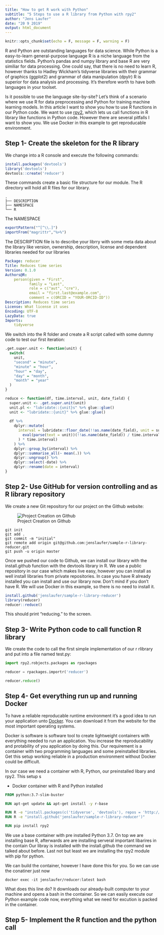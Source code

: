 ```yaml
---
title: "How to get R work with Python"
subtitle: "5 Steps to use a R library from Python with rpy2"
author: "Jens Laufer"
date: "20 9 2019"
output: html_document
---
```


```r
knitr::opts_chunk$set(echo = F, message = F, warning = F)
```

R and Python are outstanding languages for data science. While Python is a easy-to-learn general-purpose language R
is a niche language from the statistics fields. Python's pandas and numpy library  and base R are very similiar for
data processing. One could say, that there is no need to learn R, however thanks to Hadley Wickham's tidyverse
libraries with their grammar of graphics (ggplot2) and grammar of data manipulation (dpylr)
R is superior for data analysis and processing. It's therefore worth to have both languages in your toolset.

Is it possible to use the language site-by-site? Let's think of a scenario where we use R for 
data preprocessing and Python for training machine learning models. In this article I want to show you 
how to use R functions in our Python code. We want to use [rpy2](https://rpy2.readthedocs.io), which lets us 
call functions in R library like functions in Python code. However there are several pitfalls I want to show you. 
We use Docker in this example to get reproducable environment.

## Step 1- Create the skeleton for the R library

We change into a R console and execute the following commands:

```R
install.packages('devtools')
library('devtools')
devtools::create('reducer')
```

These commands create a basic file structure for our module. The R directory will hold all R files for our library.

```shell
.
├── DESCRIPTION
├── NAMESPACE
└── R
```

The NAMESPACE

```R
exportPattern("^[^\\.]")
importFrom("magrittr","%>%")
```

The DESCRIPTION file is to describe your librry with some meta data about the library like version, 
ownership, description, license and dependent libraries needed for our libraries

```yaml
Package: reducer
Title: Reduces time series
Version: 0.1.0
Authors@R: 
    person(given = "First",
           family = "Last",
           role = c("aut", "cre"),
           email = "first.last@example.com",
           comment = c(ORCID = "YOUR-ORCID-ID"))
Description: Reduces time series
License: What license it uses
Encoding: UTF-8
LazyData: true
Imports:  
    tidyverse
```

We switch into the R folder and create a R script called with some dummy code to test our first iteration:

```R
.get.super.unit <- function(unit) {
  switch(
    unit,
    "second" = "minute",
    "minute" = "hour",
    "hour" = "day",
    "day" = "month",
    "month" = "year"
  )
}

reduce <- function(df, time.interval, unit, date_field) {
  super.unit <- .get.super.unit(unit)
  unit.pl <- "lubridate::{unit}s" %>% glue::glue()
  unit <- "lubridate::{unit}" %>% glue::glue()
  
  df %>%
    dplyr::mutate(
      interval = lubridate::floor_date(!!as.name(date_field), unit = super.unit) + eval(parse(text = unit.pl))(ceiling(
        eval(parse(text = unit))(!!as.name(date_field)) / time.interval
      ) * time.interval)
    ) %>%
    dplyr::group_by(interval) %>%
    dplyr::summarise_all(~ mean(.)) %>%
    dplyr::ungroup() %>%
    dplyr::select(-date) %>%
    dplyr::rename(date = interval)
}
```


## Step 2- Use GitHub for version controlling and as R library repository


We create a new Git repository for our project on the Github website:

![Project Creation on Github](https://res.cloudinary.com/jenslaufer/image/upload/c_scale,w_888/v1569306497/github_repo_create.png)

```shell
git init
git add .
git commit -m "initial"
git remote add origin git@github.com:jenslaufer/sample-r-library-reducer.git
git push -u origin master
```

Once we pushed our code to Github, we can install our library with the install.github function with the devtools library in R. 
We use a public repository  in our case which makes live easy, however you can install as well install libraries from private repositories.
In case you have R already installed you can install and use our library now. Don't mind if you don't have R. We will use Docker in 
this example, so there is no need to install it.

```R
install.github('jenslaufer/sample-r-library-reducer')
library(reducer)
reducer::reduce()
```

This should print "reducing." to the screen.

## Step 3- Write Python code to call function R library

We create the code to call the first simple implementation of our r rlibrary and put into a file named test.py:

```python
import rpy2.robjects.packages as rpackages

reducer = rpackages.importr('reducer')

reducer.reduce()
```

## Step 4- Get everything run up and running Docker

To have a reliable reproducable runtime environment it's a good idea to run your application unto [Docker](https://docker.com). 
You can download it from the website for the most important  operating systems.

Docker is software is software tool to create lightweight containers with everything needed to run an application. 
You increase the reproducability and protability of you application by doing this. Our requirement is a container with two programming languages and some
preinstalled libraries. Get this setup working reliable in a production environment without Docker could be difficult.

In our case we need a container with R, Python, our preinstalled libary and rpy2. This setup s

- Docker container with R and Python installed

```Dockerfile
FROM python:3.7-slim-buster

RUN apt-get update && apt-get install -y r-base

RUN R -e "install.packages(c('tidyverse', 'devtools'), repos = 'http://cran.us.r-project.org')"
RUN R -e "install.github('jenslaufer/sample-r-library-reducer')"

RUN pip install rpy2
```

We use a base container with pre installed Python 3.7. On top we are installing base R, afterwards are are installing serveral important libarires in the contain
Our libray is installed with the install.github the command we talked about before. Last not but least we are installing the rpy2 module with pip for python.

We can build the container, however I have done this for you. So we can use the conatiner just now

```shell
docker exec -it jenslaufer/reducer:latest bash
```

What does this line do? It downloads our already-built computer to your machine and opens a bash in the container. So we can easily execute our Python example code now, 
everything what we need for excution is packed in the container.


## Step 5- Implement the R function and the python call

